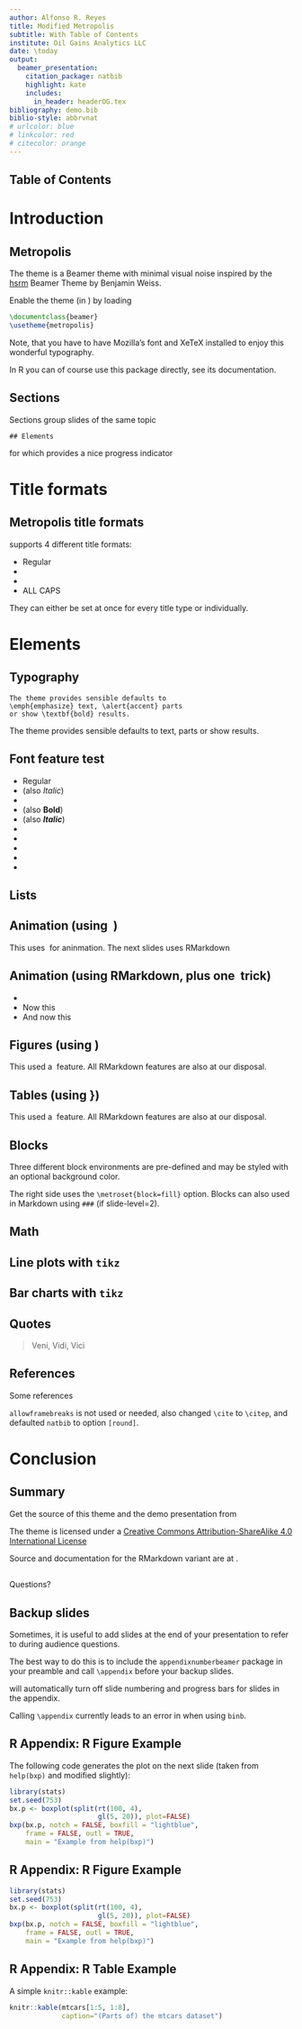```yaml
---
author: Alfonso R. Reyes
title: Modified Metropolis
subtitle: With Table of Contents
institute: Oil Gains Analytics LLC
date: \today
output: 
  beamer_presentation: 
    citation_package: natbib
    highlight: kate
    includes:
      in_header: headerOG.tex
bibliography: demo.bib
biblio-style: abbrvnat
# urlcolor: blue  
# linkcolor: red  
# citecolor: orange  
---
```


## Table of Contents

\frametitle{Outline}
  \begin{minipage}{\textwidth}
    \tableofcontents
  \end{minipage}

  
# Introduction

## Metropolis

The \themename theme is a Beamer theme with minimal visual noise inspired
by the [hsrm](https://github.com/hsrmbeamertheme/hsrmbeamertheme) Beamer
Theme by Benjamin Weiss.


Enable the theme (in \LaTeX) by loading

```tex
\documentclass{beamer}
\usetheme{metropolis}
```

Note, that you have to have Mozilla's \emph{Fira Sans} font and XeTeX
installed to enjoy this wonderful typography.

\scriptsize In R you can of course use this package directly, see its documentation.

## Sections

Sections group slides of the same topic

```
## Elements
```

for which \themename provides a nice progress indicator \ldots


# Title formats

## Metropolis title formats

\themename supports 4 different title formats:

- Regular
- \textsc{Small caps}
- \textsc{all small caps}
- ALL CAPS

They can either be set at once for every title type or individually.


<!-- \metroset{titleformat frame=smallcaps} -->
<!-- ## Small caps -->

<!-- This frame uses the \texttt{smallcaps} title format. -->

<!-- \begin{alertblock}{Potential Problems} -->
<!-- Be aware that not every font supports small caps. If for example you -->
<!-- typeset your presentation with pdfTeX and the Computer Modern Sans Serif -->
<!-- font, every text in small caps will be typeset with the Computer Modern -->
<!-- Serif font instead.  -->
<!-- \end{alertblock} -->




<!-- \metroset{titleformat frame=allsmallcaps} -->
<!-- ## All small caps -->

<!-- This frame uses the \texttt{allsmallcaps} title format. -->

<!-- \begin{alertblock}{Potential problems} -->
<!-- As this title format also uses small caps you face the same problems as -->
<!-- with the \texttt{smallcaps} title format. Additionally this format can -->
<!-- cause some other problems. Please refer to the documentation if you -->
<!-- consider using it. -->

<!-- As a rule of thumb: just use it for plaintext-only titles. -->
<!-- \end{alertblock} -->


# Elements

## Typography

```
The theme provides sensible defaults to
\emph{emphasize} text, \alert{accent} parts
or show \textbf{bold} results.
```

\begin{center}becomes\end{center}

The theme provides sensible defaults to \emph{emphasize} text,
\alert{accent} parts or show \textbf{bold} results.


## Font feature test

- Regular
- \textit{Italic} (also _Italic_)
- \textsc{Small Caps}
- \textbf{Bold} (also **Bold**)
- \textbf{\textit{Bold Italic}} (also **_Italic_**)
- \textbf{\textsc{Bold Small Caps}}
- \texttt{Monospace}
- \texttt{\textit{Monospace Italic}}
- \texttt{\textbf{Monospace Bold}}
- \texttt{\textbf{\textit{Monospace Bold Italic}}}


## Lists
\begin{columns}[T,onlytextwidth]
  \column{0.33\textwidth}
    Items
    \begin{itemize}
      \item Milk \item Eggs \item Potatoes
    \end{itemize}

  \column{0.33\textwidth}
    Enumerations
    \begin{enumerate}
      \item First, \item Second and \item Last.
    \end{enumerate}

  \column{0.33\textwidth}
    Descriptions
    \begin{description}
      \item[PowerPoint] Meeh. \item[Beamer] Yeeeha.
    \end{description}
\end{columns}


## Animation (using \LaTeX\ )

\begin{itemize}[<+- | alert@+>]
  \item \alert<4>{This is\only<4>{ really} important}
  \item Now this
  \item And now this
\end{itemize}

\bigskip
\scriptsize This uses \LaTeX\ for aninmation. The next slides uses RMarkdown

## Animation (using RMarkdown, plus one \LaTeX\ trick)

::: incremental 

- \alert<4>{This is\only<4>{ really} important}
- Now this
- And now this

:::



## Figures (using \LaTeX)

\begin{figure}
  \newcounter{density}
  \setcounter{density}{20}
  \begin{tikzpicture}
    \def\couleur{alerted text.fg}
    \path[coordinate] (0,0)  coordinate(A)
                ++( 90:5cm) coordinate(B)
                ++(0:5cm) coordinate(C)
                ++(-90:5cm) coordinate(D);
    \draw[fill=\couleur!\thedensity] (A) -- (B) -- (C) --(D) -- cycle;
    \foreach \x in {1,...,40}{%
        \pgfmathsetcounter{density}{\thedensity+20}
        \setcounter{density}{\thedensity}
        \path[coordinate] coordinate(X) at (A){};
        \path[coordinate] (A) -- (B) coordinate[pos=.10](A)
                              -- (C) coordinate[pos=.10](B)
                              -- (D) coordinate[pos=.10](C)
                              -- (X) coordinate[pos=.10](D);
        \draw[fill=\couleur!\thedensity] (A)--(B)--(C)-- (D) -- cycle;
    }
  \end{tikzpicture}
  \caption{Rotated square from
  \href{http://www.texample.net/tikz/examples/rotated-polygons/}{texample.net}.}
\end{figure}

\scriptsize This used a \LaTeX\ feature. All RMarkdown features are also at our disposal.


## Tables (using \LaTeX})

\begin{table}
  \caption{Largest cities in the world (source: Wikipedia)}
  \begin{tabular}{@{} lr @{}}
    \toprule
    City & Population\\
    \midrule
    Mexico City & 20,116,842\\
    Shanghai & 19,210,000\\
    Peking & 15,796,450\\
    Istanbul & 14,160,467\\
    \bottomrule
  \end{tabular}
\end{table}

\scriptsize This used a \LaTeX\ feature. All RMarkdown features are also at our disposal.


## Blocks

Three different block environments are pre-defined and may be styled with an
optional background color.

\begin{columns}[T,onlytextwidth]
  \column{0.5\textwidth}
    \begin{block}{Default}
      Block content.
    \end{block}

    \begin{alertblock}{Alert}
      Block content.
    \end{alertblock}

    \begin{exampleblock}{Example}
      Block content.
    \end{exampleblock}

  \column{0.5\textwidth}

     \metroset{block=fill}

    \begin{block}{Default}
      Block content.
    \end{block}

    \begin{alertblock}{Alert}
      Block content.
    \end{alertblock}

    \begin{exampleblock}{Example}
      Block content.
    \end{exampleblock}

\end{columns}

\bigskip

\scriptsize The right side uses the `\metroset{block=fill}` option. Blocks
can also used in Markdown using `###` (if slide-level=2).


## Math

\begin{equation*}
    e = \lim_{n\to \infty} \left(1 + \frac{1}{n}\right)^n
\end{equation*}

## Line plots with `tikz`

\begin{figure}
  \begin{tikzpicture}
    \begin{axis}[
      mlineplot,
      width=0.9\textwidth,
      height=6cm,
    ]

      \addplot {sin(deg(x))};
      \addplot+[samples=100] {sin(deg(2*x))};

    \end{axis}
  \end{tikzpicture}
\end{figure}


## Bar charts with `tikz`

\begin{figure}
  \begin{tikzpicture}
    \begin{axis}[
      mbarplot,
      xlabel={Foo},
      ylabel={Bar},
      width=0.9\textwidth,
      height=6cm,
    ]

    \addplot plot coordinates {(1, 20) (2, 25) (3, 22.4) (4, 12.4)};
    \addplot plot coordinates {(1, 18) (2, 24) (3, 23.5) (4, 13.2)};
    \addplot plot coordinates {(1, 10) (2, 19) (3, 25) (4, 15.2)};

    \legend{lorem, ipsum, dolor}

    \end{axis}
  \end{tikzpicture}
\end{figure}


## Quotes

> Veni, Vidi, Vici

## References

Some references \citep{knuth92,ConcreteMath,Simpson,Er01,greenwade93}

\bigskip

\scriptsize `allowframebreaks` is not used or needed, also changed `\cite` to
`\citep`, and defaulted `natbib` to option `[round]`.


# Conclusion

## Summary

Get the source of this theme and the demo presentation from

\begin{center}\url{https://github.com/matze/mtheme}\end{center}

The theme \emph{itself} is licensed under a [Creative Commons
Attribution-ShareAlike 4.0 International
License](http://creativecommons.org/licenses/by-sa/4.0/)

\begin{center}\ccbysa\end{center}

\scriptsize Source and documentation for the RMarkdown variant are at \url{https://github.com/eddelbuettel/binb}.


## {.standout}
Questions? 




## Backup slides

Sometimes, it is useful to add slides at the end of your presentation to
refer to during audience questions.

The best way to do this is to include the `appendixnumberbeamer`
package in your preamble and call `\appendix` before your backup slides.

\themename will automatically turn off slide numbering and progress bars for
slides in the appendix.

\scriptsize Calling `\appendix` currently leads to an error in when using `binb`.

## R Appendix: R Figure Example

The following code generates the plot on the next slide (taken from
`help(bxp)` and modified slightly):

```r
library(stats)
set.seed(753)
bx.p <- boxplot(split(rt(100, 4),
                      gl(5, 20)), plot=FALSE)
bxp(bx.p, notch = FALSE, boxfill = "lightblue",
    frame = FALSE, outl = TRUE,
    main = "Example from help(bxp)")
```  

## R Appendix: R Figure Example
  
```r
library(stats)
set.seed(753)
bx.p <- boxplot(split(rt(100, 4),
                      gl(5, 20)), plot=FALSE)
bxp(bx.p, notch = FALSE, boxfill = "lightblue",
    frame = FALSE, outl = TRUE,
    main = "Example from help(bxp)")
```  

## R Appendix: R Table Example
  
A simple `knitr::kable` example:  

```r
knitr::kable(mtcars[1:5, 1:8],
             caption="(Parts of) the mtcars dataset")
```



